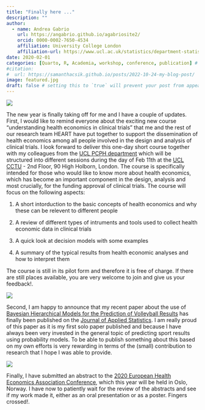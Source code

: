 ```yaml
---
title: "Finally here ..."
description: ""
author:
  - name: Andrea Gabrio
    url: https://angabrio.github.io/agabriosite2/
    orcid: 0000-0002-7650-4534
    affiliation: University College London
    affiliation-url: https://www.ucl.ac.uk/statistics/department-statistical-science
date: 2020-02-01
categories: [Quarto, R, Academia, workshop, conference, publication] # self-defined categories
#citation: 
#  url: https://samanthacsik.github.io/posts/2022-10-24-my-blog-post/ 
image: featured.jpg
draft: false # setting this to `true` will prevent your post from appearing on your listing page until you're ready!
---
```


![](featured.jpg){fig-align="center"}

The new year is finally taking off for me and I have a couple of updates. First, I would like to remind everyone about the exciting new course "understanding health economics in clinical trials" that me and the rest of our research team HEART have put together to support the dissemination of health economics among all people involved in the design and analysis of clinical trials. I look forward to deliver this one-day short course together with my colleagues from the [UCL PCPH department](https://www.ucl.ac.uk/epidemiology-health-care/research/pcph) which will be structured into different sessions during the day of Feb 11th at the [UCL CCTU](https://www.ucl.ac.uk/comprehensive-clinical-trials-unit/contact-us) - 2nd Floor, 90 High Holborn, London. The course is specifically intended for those who would like to know more about health economics, which has become an important component in the design, analysis and most crucially, for the funding approval of clinical trials. The course will focus on the following aspects:

 1. A short intorduction to the basic concepts of health economics and why these can be relevent to different people

 2. A review of different types of intruments and tools used to collect health economic data in clinical trials

 3. A quick look at decision models with some examples

 4. A summary of the typical results from health economic analyses and how to interpret them

The course is still in its pilot form and therefore it is free of charge. If there are still places available, you are very welcome to join and give us your feedback!.

![](https://media.giphy.com/media/RMTQiRYAuvvJb1k6al/giphy.gif){fig-align="center"}

Second, I am happy to announce that my recent paper about the use of [Bayesian Hierarchical Models for the Prediction of Volleyball Results](https://www.tandfonline.com/doi/full/10.1080/02664763.2020.1723506) has finally been published on the [Journal of Applied Statistics](https://www.tandfonline.com/loi/cjas20). I am really proud of this paper as it is my first solo paper published and because I have always been very invested in the general topic of predicting sport results using probability models. To be able to publish something about this based on my own efforts is very rewarding in terms of the (small) contribution to research that I hope I was able to provide. 

![](https://media.giphy.com/media/l0He0cVv8lGggpruo/giphy.gif){fig-align="center"}

Finally, I have submitted an abstract to the [2020 European Health Economics Association Conference](https://euhea.eu/welcome_conference_2020.html), which this year will be held in Oslo, Norway. I have now to patiently wait for the review of the abstracts and see if my work made it, either as an oral presentation or as a poster. Fingers crossed!.

